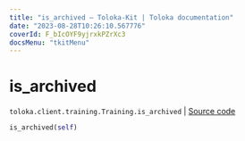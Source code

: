 ```yaml
---
title: "is_archived — Toloka-Kit | Toloka documentation"
date: "2023-08-28T10:26:10.567776"
coverId: F_bIcOYF9yjrxkPZrXc3
docsMenu: "tkitMenu"
---
```


# is_archived

`toloka.client.training.Training.is_archived` | [Source code](https://github.com/Toloka/toloka-kit/blob/v1.2.1/src/client/training.py#L123)

```python
is_archived(self)
```